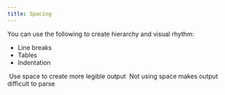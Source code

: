 ```yaml
---
title: Spacing
---
```



You can use the following to create hierarchy and visual rhythm:

- Line breaks
- Tables
- Indentation

<DoDontContainer stacked>
  <Do>
    <img alt="" src={GhPrStatus} />
    <Caption>Use space to create more legible output</Caption>
  </Do>
  <Dont>
    <img alt="" src={GhPrStatusCompressed} />
    <Caption>Not using space makes output difficult to parse</Caption>
  </Dont>
</DoDontContainer>
